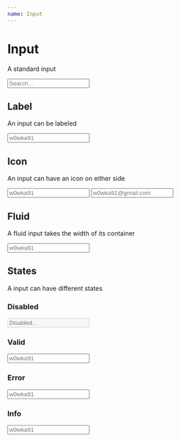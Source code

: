 ```yaml
---
name: Input
---
```



# Input

A standard input

<Playground>
  <Input placeholder="Search..." />
</Playground>

## Label

An input can be labeled

<Playground>
  <Input label="Username" placeholder="w0wka91" />
</Playground>

## Icon

An input can have an icon on either side

<Playground>
  <Input label="Username" placeholder="w0wka91" iconLeft="user" />
  <Input label="E-Mail" placeholder="w0wka91@gmail.com" iconRight="at-sign" />
</Playground>

## Fluid

A fluid input takes the width of its container

<Playground>
  <Input placeholder="w0wka91" fluid />
</Playground>

## States

A input can have different states

### Disabled

<Playground>
  <Input placeholder="Disabled..." disabled />
</Playground>

### Valid

<Playground>
  <Input label="Username" placeholder="w0wka91" valid={true} />
</Playground>

### Error

<Playground>
  <Input
    label="Username"
    placeholder="w0wka91"
    error="The username is required"
  />
</Playground>

### Info

<Playground>
  <Input
    label="Username"
    placeholder="w0wka91"
    info="Provide some more context"
  />
</Playground>
